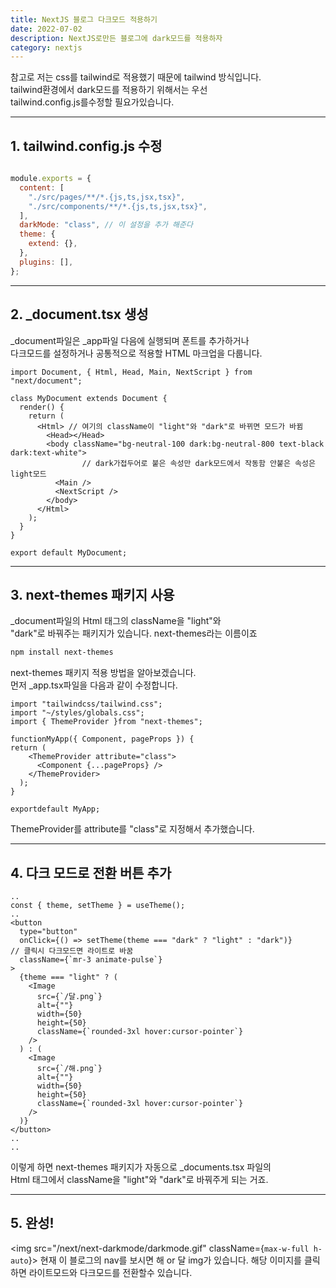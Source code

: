 ---
title: NextJS 블로그 다크모드 적용하기
date: 2022-07-02
description: NextJS로만든 블로그에 dark모드를 적용하자
category: nextjs
---

참고로 저는 css를 tailwind로 적용했기 때문에 tailwind 방식입니다.  
tailwind환경에서 dark모드를 적용하기 위해서는 우선  
tailwind.config.js를수정할 필요가있습니다.

---

<h2 className={`dark:text-white`}>1. tailwind.config.js 수정</h2>

```js:tailwind.config.js showLineNumbers

module.exports = {
  content: [
    "./src/pages/**/*.{js,ts,jsx,tsx}",
    "./src/components/**/*.{js,ts,jsx,tsx}",
  ],
  darkMode: "class", // 이 설정을 추가 해준다
  theme: {
    extend: {},
  },
  plugins: [],
};
```

---

<h2 className={`dark:text-white`}>2. _document.tsx 생성</h2>

\_document파일은 \_app파일 다음에 실행되며 폰트를 추가하거나  
다크모드를 설정하거나 공통적으로 적용할 HTML 마크업을 다룹니다.

```js:pages/_document.tsx showLineNumbers
import Document, { Html, Head, Main, NextScript } from "next/document";

class MyDocument extends Document {
  render() {
    return (
      <Html> // 여기의 className이 "light"와 "dark"로 바뀌면 모드가 바뀜
        <Head></Head>
        <body className="bg-neutral-100 dark:bg-neutral-800 text-black  dark:text-white">
				// dark가접두어로 붙은 속성만 dark모드에서 작동함 안붙은 속성은 light모드
          <Main />
          <NextScript />
        </body>
      </Html>
    );
  }
}

export default MyDocument;
```

---

<h2 className={`dark:text-white`}>3. next-themes 패키지 사용</h2>

\_document파일의 Html 태그의 className을 "light"와  
"dark"로 바꿔주는 패키지가 있습니다. next-themes라는 이름이죠

```bash
npm install next-themes
```

next-themes 패키지 적용 방법을 알아보겠습니다.  
먼저 \_app.tsx파일을 다음과 같이 수정합니다.

```js:_app.tsxt.tsx showLineNumbers
import "tailwindcss/tailwind.css";
import "~/styles/globals.css";
import { ThemeProvider }from "next-themes";

functionMyApp({ Component, pageProps }) {
return (
    <ThemeProvider attribute="class">
      <Component {...pageProps} />
    </ThemeProvider>
  );
}

exportdefault MyApp;
```

ThemeProvider를 attribute를 "class"로 지정해서 추가했습니다.

---

<h2 className={`dark:text-white`}>4. 다크 모드로 전환 버튼 추가</h2>

```js:Nav.tsx showLineNumbers
..
const { theme, setTheme } = useTheme();
..
<button
  type="button"
  onClick={() => setTheme(theme === "dark" ? "light" : "dark")}
// 클릭시 다크모드면 라이트로 바꿈
  className={`mr-3 animate-pulse`}
>
  {theme === "light" ? (
    <Image
      src={`/달.png`}
      alt={""}
      width={50}
      height={50}
      className={`rounded-3xl hover:cursor-pointer`}
    />
  ) : (
    <Image
      src={`/해.png`}
      alt={""}
      width={50}
      height={50}
      className={`rounded-3xl hover:cursor-pointer`}
    />
  )}
</button>
..
..
```

이렇게 하면 next-themes 패키지가 자동으로 \_documents.tsx 파일의  
Html 태그에서 className을 "light"와 "dark"로 바꿔주게 되는 거죠.

---

<h2 className={`dark:text-white`}>5. 완성!</h2>

<img src="/next/next-darkmode/darkmode.gif" className={`max-w-full h-auto`}></img>
현재 이 블로그의 nav를 보시면 해 or 달 img가 있습니다. 해당 이미지를 클릭하면
라이트모드와 다크모드를 전환할수 있습니다.
